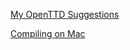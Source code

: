 [[en/Archive/Community/Users/Ikarus/My OpenTTD Suggestions|My OpenTTD Suggestions]]

[[en/Ikarus/Compiling on Mac|Compiling on Mac]]